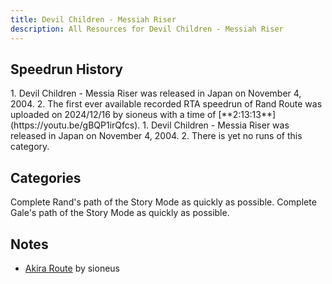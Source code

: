 ```yaml
---
title: Devil Children - Messiah Riser
description: All Resources for Devil Children - Messiah Riser
---
```



<DocsHero 
    content="Devil Children Messia Riser is a spin-off of the Devil Children series. This game takes place between Dark/Light and Fire/Ice with a change in gameplay to that of a real-time strategy game."
    srcUrl={messiaCover}
    alt="Devil Children: Messia Riser Box Cover"
/>

<LinkCard title="Leaderboards" href="https://www.speedrun.com/dcmessia" description="See all the submitted runs on Speedrun.com"/>

## Speedrun History

<Tabs>
<TabItem label="Rand Route">
<Steps>
1. Devil Children - Messia Riser was released in Japan on November 4, 2004.
2. The first ever available recorded RTA speedrun of Rand Route was uploaded on 2024/12/16 by sioneus with a time of [**2:13:13**](https://youtu.be/gBQP1irQfcs). 
</Steps>
</TabItem>

<TabItem label="Gale Route">
1. Devil Children - Messia Riser was released in Japan on November 4, 2004.
2. There is yet no runs of this category.
</TabItem>
</Tabs>

## Categories
<CardGrid>
    <Card title="Rand Route">Complete Rand's path of the Story Mode as quickly as possible.</Card>
    <Card title="Gale Route">Complete Gale's path of the Story Mode as quickly as possible.</Card>
</CardGrid>

## Notes 

- [Akira Route](https://sioneus.me/notes/messia-riser) by sioneus